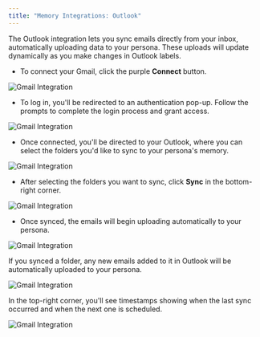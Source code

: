 ```yaml
---
title: "Memory Integrations: Outlook"
---
```





The Outlook integration lets you sync emails directly from your inbox, automatically uploading data to your persona. These uploads will update dynamically as you make changes in Outlook labels.
- To connect your Gmail, click the purple **Connect** button.


![Gmail Integration](/images/k1.png)


- To log in, you'll be redirected to an authentication pop-up. Follow the prompts to complete the login process and grant access.


![Gmail Integration](/images/k22.png)


- Once connected, you'll be directed to your Outlook, where you can select the folders you'd like to sync to your persona's memory.


![Gmail Integration](/images/k3.png)


- After selecting the folders you want to sync, click **Sync** in the bottom-right corner.


![Gmail Integration](/images/k4.png)


- Once synced, the emails will begin uploading automatically to your persona.


![Gmail Integration](/images/k55.png)


If you synced a folder, any new emails added to it in Outlook will be automatically uploaded to your persona.


![Gmail Integration](/images/k6.png)


In the top-right corner, you'll see timestamps showing when the last sync occurred and when the next one is scheduled.


![Gmail Integration](/images/k7.png)
